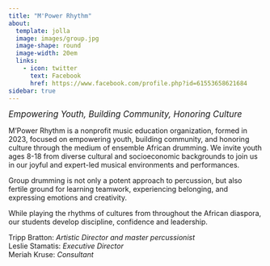 ```yaml
---
title: "M'Power Rhythm"
about:
  template: jolla
  image: images/group.jpg
  image-shape: round
  image-width: 20em
  links:
    - icon: twitter
      text: Facebook
      href: https://www.facebook.com/profile.php?id=61553658621684
sidebar: true
---
```


<em style="font-size: 120%">Empowering Youth, Building Community, Honoring Culture</em>

M’Power Rhythm is a nonprofit music education organization, formed in 2023, focused on empowering youth, building community, and honoring culture through the medium of ensemble African drumming. We invite youth ages 8-18 from diverse cultural and socioeconomic backgrounds to join us in our joyful and expert-led musical environments and performances. 

Group drumming is not only a potent approach to percussion,  but also fertile ground for learning teamwork, experiencing belonging, and expressing emotions and creativity. 

While playing the rhythms of cultures from throughout the African diaspora, our students develop discipline, confidence and leadership.  

Tripp Bratton:  _Artistic Director and master percussionist_<br>Leslie Stamatis: _Executive Director_<br>Meriah Kruse: _Consultant_


